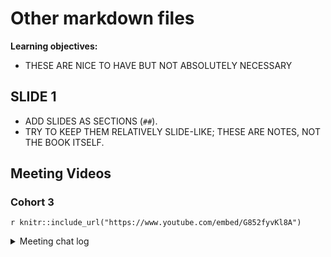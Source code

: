 # Other markdown files

**Learning objectives:**

- THESE ARE NICE TO HAVE BUT NOT ABSOLUTELY NECESSARY

## SLIDE 1

- ADD SLIDES AS SECTIONS (`##`).
- TRY TO KEEP THEM RELATIVELY SLIDE-LIKE; THESE ARE NOTES, NOT THE BOOK ITSELF.

## Meeting Videos

### Cohort 3

`r knitr::include_url("https://www.youtube.com/embed/G852fyvKl8A")`

<details>
<summary> Meeting chat log </summary>

```
00:37:08	Rex Parsons:	https://fromthebottomoftheheap.net/2020/04/30/rendering-your-readme-with-github-actions/
00:59:25	Ryan Metcalf:	Was it `cast1?
```
</details>


<!--
### Cohort 4

`r knitr::include_url("https://www.youtube.com/embed/VIDURL")`

<details>
<summary> Meeting chat log </summary>

```
LOG
```
</details>
-->


<!--
### Cohort 5

`r knitr::include_url("https://www.youtube.com/embed/VIDURL")`

<details>
<summary> Meeting chat log </summary>

```
LOG
```
</details>
-->

